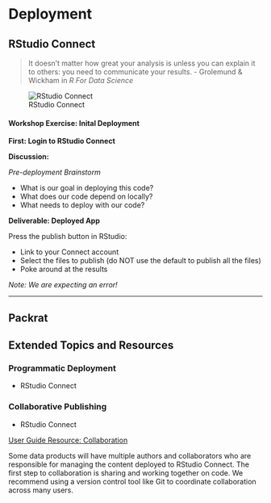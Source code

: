 # Deployment

## RStudio Connect

> It doesn’t matter how great your analysis is unless you can explain it to others: you need to communicate your results. - Grolemund & Wickham in _R For Data Science_

![RStudio Connect](imgs/deployment/rstudio-connect.png)

#### Workshop Exercise: Inital Deployment

**First: Login to RStudio Connect**

**Discussion:**

_Pre-deployment  Brainstorm_

- What is our goal in deploying this code?
- What does our code depend on locally?
- What needs to deploy with our code? 

**Deliverable: Deployed App**

Press the publish button in RStudio:

- Link to your Connect account
- Select the files to publish (do NOT use the default to publish all the files)
- Poke around at the results

_Note: We are expecting an error!_

---

## Packrat

## Extended Topics and Resources

### Programmatic Deployment

- RStudio Connect

### Collaborative Publishing

- RStudio Connect

[User Guide Resource: Collaboration](https://docs.rstudio.com/connect/user/publishing.html#collaboration)

Some data products will have multiple authors and collaborators who are responsible for managing the content deployed to RStudio Connect. The first step to collaboration is sharing and working together on code. We recommend using a version control tool like Git to coordinate collaboration across many users. 



